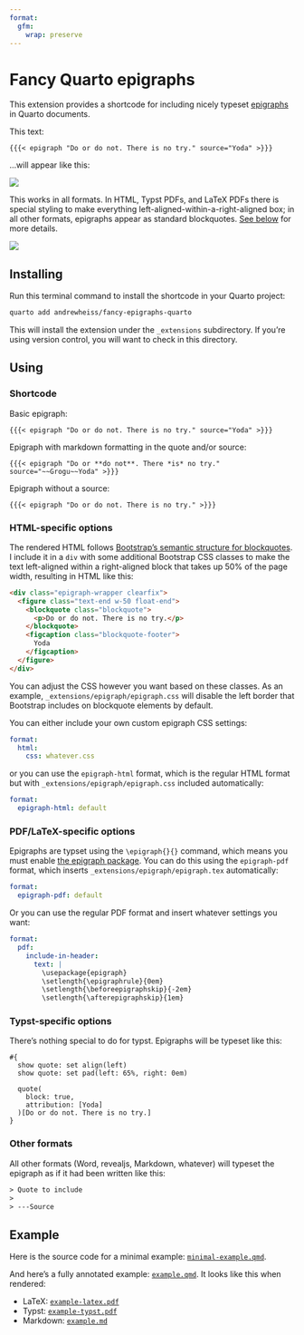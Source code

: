 ```yaml
---
format: 
  gfm: 
    wrap: preserve
---
```


# Fancy Quarto epigraphs

This extension provides a shortcode for including nicely typeset [epigraphs](https://en.wikipedia.org/wiki/Epigraph_(literature)) in Quarto documents.

This text:

```qmd
{{{< epigraph "Do or do not. There is no try." source="Yoda" >}}}
```

…will appear like this:

![](README_img/yoda-alone.png)

This works in all formats. In HTML, Typst PDFs, and LaTeX PDFs there is special styling to make everything left-aligned-within-a-right-aligned box; in all other formats, epigraphs appear as standard blockquotes. [See below](#using) for more details.

![](README_img/examples.png)

## Installing

Run this terminal command to install the shortcode in your Quarto project:

```bash
quarto add andrewheiss/fancy-epigraphs-quarto
```

This will install the extension under the `_extensions` subdirectory. If you're using version control, you will want to check in this directory.

## Using

### Shortcode

Basic epigraph:

```qmd
{{{< epigraph "Do or do not. There is no try." source="Yoda" >}}}
```

Epigraph with markdown formatting in the quote and/or source:

```qmd
{{{< epigraph "Do or **do not**. There *is* no try." source="~~Grogu~~Yoda" >}}}
```

Epigraph without a source:

```qmd
{{{< epigraph "Do or do not. There is no try." >}}}
```

### HTML-specific options

The rendered HTML follows [Bootstrap's semantic structure for blockquotes](https://getbootstrap.com/docs/5.2/content/typography/#naming-a-source). I include it in a `div` with some additional Bootstrap CSS classes to make the text left-aligned within a right-aligned block that takes up 50% of the page width, resulting in HTML like this:

```html
<div class="epigraph-wrapper clearfix">
  <figure class="text-end w-50 float-end">
    <blockquote class="blockquote">
      <p>Do or do not. There is no try.</p>
    </blockquote>
    <figcaption class="blockquote-footer">
      Yoda
    </figcaption>
  </figure>
</div>
```

You can adjust the CSS however you want based on these classes. As an example, `_extensions/epigraph/epigraph.css` will disable the left border that Bootstrap includes on blockquote elements by default.

You can either include your own custom epigraph CSS settings:

```yaml
format:
  html:
    css: whatever.css
```

or you can use the `epigraph-html` format, which is the regular HTML format but with `_extensions/epigraph/epigraph.css` included automatically:

```yaml
format:
  epigraph-html: default
```

### PDF/LaTeX-specific options

Epigraphs are typset using the `\epigraph{}{}` command, which means you must enable [the epigraph package](https://ctan.org/pkg/epigraph?lang=en). You can do this using the `epigraph-pdf` format, which inserts `_extensions/epigraph/epigraph.tex` automatically:

```yaml
format:
  epigraph-pdf: default
```

Or you can use the regular PDF format and insert whatever settings you want:

```yaml
format:
  pdf:
    include-in-header: 
      text: |
        \usepackage{epigraph}
        \setlength{\epigraphrule}{0em}
        \setlength{\beforeepigraphskip}{-2em}
        \setlength{\afterepigraphskip}{1em}
```

### Typst-specific options

There's nothing special to do for typst. Epigraphs will be typeset like this:

```typst
#{
  show quote: set align(left)
  show quote: set pad(left: 65%, right: 0em)
  
  quote(
    block: true,
    attribution: [Yoda]
  )[Do or do not. There is no try.]
}
```

### Other formats

All other formats (Word, revealjs, Markdown, whatever) will typeset the epigraph as if it had been written like this:

```default
> Quote to include
> 
> ---Source
```

## Example

Here is the source code for a minimal example: [`minimal-example.qmd`](minimal-example.qmd).

And here's a fully annotated example: [`example.qmd`](example.qmd). It looks like this when rendered:

- LaTeX: [`example-latex.pdf`](example-latex.pdf)
- Typst: [`example-typst.pdf`](example-typst.pdf)
- Markdown: [`example.md`](example.md)
